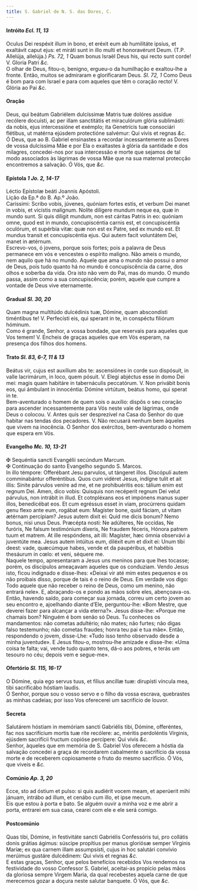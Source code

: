```yaml
---
title: S. Gabriel de N. S. das Dores, C.
---
```



<h4 class="text-center">Intróito <em>Ecl. 11, 13</em></h4>
<div class="container-fluid">
<div class="row">
<div class="col-6 dropcaps text-justify">
Oculus Dei respéxit illum in bono, et eréxit eum ab humilitáte ipsíus, et exaltávit caput ejus: et miráti sunt in illo multi et honoravérunt Deum. (T.P. Allelúja, allelúja.) <em>Ps. 72, 1</em> Quam bonus Israël Deus his, qui recto sunt corde!
V. Gloria Patri <em>&c.</em>
</div>
<div class="col-6 dropcaps text-justify">
O olhar de Deus, fitou-o, benigno, ergueu-o da humilhação e exaltou-lhe a fronte. Então, muitos se admiraram e glorificaram Deus. <em>Sl. 72, 1</em> Como Deus é bom para com Israel e para com aqueles que têm o coração recto!
V. Glória ao Pai <em>&c.</em>
</div>
</div>
</div>

<h4 class="text-center">Oração</h4>
<div class="container-fluid">
<div class="row">
<div class="col-6 dropcaps text-justify">
Deus, qui beátum Gabriélem dulcíssimæ Matris tuæ dolóres assídue recólere docuísti, ac per illam sanctitátis et miraculórum glória sublimásti: da nobis, ejus intercessióne et exémplo; ita Genetrícis tuæ consociári flétibus, ut matérna ejúsdem protectióne salvémur: Qui vivis et regnas <em>&c.</em>
</div>
<div class="col-6 dropcaps text-justify">
Ó Deus, que ao B. Gabriel ensinastes a recordar incessantemente as Dores de vossa dulcíssima Mãe e por Ela o exaltastes à glória da santidade e dos milagres, concedei-nos por sua intercessão e morte que sejamos de tal modo associados às lágrimas de vossa Mãe que na sua maternal protecção encontremos a salvação. Ó Vós, que <em>&c.</em>
</div>
</div>
</div>

<h4 class="text-center">Epístola <em>1 Jo. 2, 14-17</em></h4>
<div class="container-fluid">
<div class="row">
<div class="col-6 text-justify">
Léctio Epístolæ beáti Joannis Apóstoli.
</div>
<div class="col-6 text-justify">
Lição da Ep.ª do B. Ap.º João.
</div>
<div class="col-6 dropcaps text-justify">
Caríssimi: Scribo vobis, júvenes, quóniam fortes estis, et verbum Dei manet in vobis, et vicístis malígnum. Nolíte dilígere mundum neque ea, quæ in mundo sunt. Si quis díligit mundum, non est cáritas Patris in eo: quóniam omne, quod est in mundo, concupiscéntia carnis est, et concupiscéntia oculórum, et supérbia vitæ: quæ non est ex Patre, sed ex mundo est. Et mundus transit et concupiscéntia ejus. Qui autem facit voluntátem Dei, manet in ætérnum.
</div>
<div class="col-6 dropcaps text-justify">
Escrevo-vos, ó jovens, porque sois fortes; pois a palavra de Deus permanece em vós e vencestes o espírito maligno. Não ameis o mundo, nem aquilo que há no mundo. Aquele que ama o mundo não possui o amor de Deus, pois tudo quanto há no mundo é concupiscência da carne, dos olhos e soberba da vida. Ora isto não vem do Pai, mas do mundo. O mundo passa, assim como a sua concupiscência; porém, aquele que cumpre a vontade de Deus vive eternamente.
</div>
</div>
</div>

<h4 class="text-center">Gradual <em>Sl. 30, 20</em></h4>
<div class="container-fluid">
<div class="row">
<div class="col-6 dropcaps text-justify">
Quam magna multitúdo dulcédinis tuæ, Dómine, quam abscondísti timéntibus te! V. Perfecísti eis, qui sperant in te, in conspéctu filiórum hóminum.
</div>
<div class="col-6 dropcaps text-justify">
Como é grande, Senhor, a vossa bondade, que reservais para aqueles que Vos temem! V. Encheis de graças aqueles que em Vós esperam, na presença dos filhos dos homens.
</div>
</div>
</div>

<h4 class="text-center">Trato <em>Sl. 83, 6-7, 11 & 13</em></h4>
<div class="container-fluid">
<div class="row">
<div class="col-6 dropcaps text-justify">
Beátus vir, cujus est auxílium abs te: ascensiónes in corde suo dispósuit, in valle lacrimárum, in loco, quem pósuit. V. Elegi abjéctus esse in domo Dei mei: magis quam habitáre in tabernáculis peccatórum. V. Non privábit bonis eos, qui ámbulant in innocéntia: Dómine virtútum, beátus homo, qui sperat in te.
</div>
<div class="col-6 dropcaps text-justify">
Bem-aventurado o homem de quem sois o auxílio: dispôs o seu coração para ascender incessantemente para Vós neste vale de lágrimas, onde Deus o colocou. V. Antes quis ser desprezível na Casa do Senhor do que habitar nas tendas dos pecadores. V. Não recusará nenhum bem àqueles que vivem na inocência. Ó Senhor dos exércitos, bem-aventurado o homem que espera em Vós.
</div>
</div>
</div>

<h4 class="text-center">Evangelho <em>Mc. 10, 13-21</em></h4>
<div class="container-fluid">
<div class="row">
<div class="col-6 text-justify">
<span class="text-danger">&#10016;</span> Sequéntia sancti Evangélii secúndum Marcum.
</div>
<div class="col-6 text-justify">
<span class="text-danger">&#10016;</span> Continuação do santo Evangelho segundo S. Marcos.
</div>
<div class="col-6 dropcaps text-justify">
In illo témpore: Offerébant Jesu parvulos, ut tángeret illos. Discópuli autem comminabántur offeréntibus. Quos cum vidéret Jesus, indígne tulit et ait illis: Sinite párvulos veníre ad me, et ne prohibuéritis eos: tálium enim est regnum Dei. Amen, dico vobis: Quisquis non recéperit regnum Dei velut párvulus, non intrábit in illud. Et cotnpléxans eos et impónens manus super illos, benedicébat eos. Et cum egréssus esset in viam, procúrrens quidam genu flexo ante eum, rogábat eum: Magíster bone, quid fáciam, ut vitam ætérnam percípiam? Jesus autem dixit ei: Quid me dicis bonum? Nemo bonus, nisi unus Deus. Præcépta nosti: Ne adúlteres, Ne occídas, Ne furóris, Ne falsum testimónium díxeris, Ne fraudem féceris, Hónora patrem tuum et matrem. At ille respóndens, ait illi: Magíster, hæc ómnia observávi a juventúte mea. Jesus autem intúitus eum, diléxit eum et dixit ei: Unum tibi deest: vade, quæcúmque habes, vende et da paupéribus, et habébis thesáurum in cœlo: et veni, séquere me.
</div>
<div class="col-6 dropcaps text-justify">
Naquele tempo, apresentaram a Jesus uns meninos para que lhes tocasse; porém, os discípulos ameaçavam aqueles que os conduziam. Vendo Jesus isto, ficou indignado e disse-lhes: «Deixai vir até mim estes pequenos e os não proibais disso, porque de tais é o reino de Deus. Em verdade vos digo: Todo aquele que não receber o reino de Deus, como um menino, não entrará nele». E, abraçando-os e pondo as mãos sobre eles, abençoava-os. Então, havendo saído, para começar sua jornada, correu um certo jovem ao seu encontro e, ajoelhando diante d’Ele, perguntou-lhe: «Bom Mestre, que deverei fazer para alcançar a vida eterna?». Jesus disse-lhe: «Porque me chamais bom? Ninguém é bom senão só Deus. Tu conheces os mandamentos: não cometas adultério; não mates; não furtes; não digas falso testemunho; não cometas fraudes; honra teu pai e tua mãe». Então, respondendo o jovem, disse-Lhe: «Tudo isso tenho observado desde a minha juventude». E Jesus fitou-o, mostrou-lhe amizade e disse-lhe: «Uma coisa te falta; vai, vende tudo quanto tens, dá-o aos pobres, e terás um tesouro no céu; depois vem e segue-me».
</div>
</div>
</div>

<h4 class="text-center">Ofertório <em>Sl. 115, 16-17</em></h4>
<div class="container-fluid">
<div class="row">
<div class="col-6 dropcaps text-justify">
O Dómine, quia ego servus tuus, et fílius ancíllæ tuæ: dirupísti víncula mea, tibi sacrificábo hóstiam laudis.
</div>
<div class="col-6 dropcaps text-justify">
Ó Senhor, porque sou o vosso servo e o filho da vossa escrava, quebrastes as minhas cadeias; por isso Vos oferecerei um sacrifício de louvor.
</div>
</div>
</div>

<h4 class="text-center">Secreta</h4>
<div class="container-fluid">
<div class="row">
<div class="col-6 dropcaps text-justify">
Salutárem hóstiam in memóriam sancti Gabriélis tibi, Dómine, offeréntes, fac nos sacrifícium mortis tuæ rite recólere: ac, méritis perdoléntis Vírginis, ejúsdem sacrifícii fructum copióse percípere: Qui vivis <em>&c.</em>
</div>
<div class="col-6 dropcaps text-justify">
Senhor, àqueles que em memória de S. Gabriel Vos oferecem a hóstia da salvação concedei a graça de recordarem cabalmente o sacrifício da vossa morte e de receberem copiosamente o fruto do mesmo sacrifício. Ó Vós, que viveis e <em>&c.</em>
</div>
</div>
</div>

<h4 class="text-center">Comúnio <em>Ap. 3, 20</em></h4>
<div class="container-fluid">
<div class="row">
<div class="col-6 dropcaps text-justify">
Ecce, sto ad óstium et pulso: si quis audiérit vocem meam, et aperúerit mihi jánuam, intrábo ad illum, et cenábo cum illo, et ipse mecum.
</div>
<div class="col-6 dropcaps text-justify">
Eis que estou à porta e bato. Se alguém ouvir a minha voz e me abrir a porta, entrarei em sua casa, cearei com ele e ele será comigo.
</div>
</div>
</div>

<h4 class="text-center">Postcomúnio</h4>
<div class="container-fluid">
<div class="row">
<div class="col-6 dropcaps text-justify">
Quas tibi, Dómine, in festivitáte sancti Gabriélis Confessóris tui, pro collátis donis grátias ágimus: súscipe propítius per manus gloriósæ semper Vírginis Maríæ; ex qua carnem illam assumpsísti, cujus in hoc salutári convívio merúimus gustáre dulcédinem: Qui vivis et regnas <em>&c.</em>
</div>
<div class="col-6 dropcaps text-justify">
E estas graças, Senhor, que pelos benefícios recebidos Vos rendemos na festividade do vosso Confessor S. Gabriel, aceitai-as propício pelas mãos da gloriosa sempre Virgem Maria, da qual recebestes aquela carne de que merecemos gozar a doçura neste salutar banquete. Ó Vós, que <em>&c.</em>
</div>
</div>
</div>
